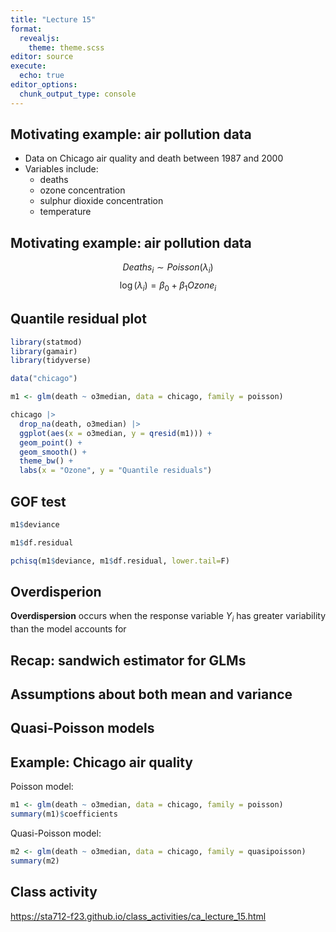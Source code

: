 ```yaml
---
title: "Lecture 15"
format: 
  revealjs:
    theme: theme.scss
editor: source
execute:
  echo: true
editor_options: 
  chunk_output_type: console
---
```


## Motivating example: air pollution data

* Data on Chicago air quality and death between 1987 and 2000
* Variables include:
  - deaths
  - ozone concentration
  - sulphur dioxide concentration
  - temperature

## Motivating example: air pollution data

$$Deaths_i \sim Poisson(\lambda_i)$$
$$\log(\lambda_i) = \beta_0 + \beta_1 Ozone_i$$

## Quantile residual plot

```r
library(statmod)
library(gamair)
library(tidyverse)

data("chicago")

m1 <- glm(death ~ o3median, data = chicago, family = poisson)
```

```r
chicago |>
  drop_na(death, o3median) |>
  ggplot(aes(x = o3median, y = qresid(m1))) +
  geom_point() +
  geom_smooth() +
  theme_bw() + 
  labs(x = "Ozone", y = "Quantile residuals")
```

## GOF test

```r
m1$deviance

m1$df.residual

pchisq(m1$deviance, m1$df.residual, lower.tail=F)
```

## Overdisperion

**Overdispersion** occurs when the response variable $Y_i$ has greater variability than the model accounts for

## Recap: sandwich estimator for GLMs

## Assumptions about both mean and variance

## Quasi-Poisson models

## Example: Chicago air quality

Poisson model:

```r
m1 <- glm(death ~ o3median, data = chicago, family = poisson)
summary(m1)$coefficients
```

Quasi-Poisson model:

```r
m2 <- glm(death ~ o3median, data = chicago, family = quasipoisson)
summary(m2)
```


## Class activity

[https://sta712-f23.github.io/class_activities/ca_lecture_15.html](https://sta712-f23.github.io/class_activities/ca_lecture_15.html)

  
